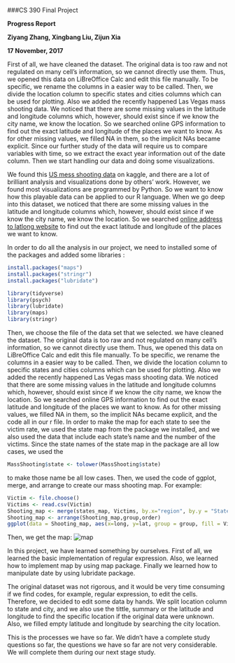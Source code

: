 ###CS 390 Final Project

**Progress Report**

**Ziyang Zhang, Xingbang Liu, Zijun Xia**

**17 November, 2017**

First of all, we have cleaned the dataset. The original data is too raw and not regulated on many cell's information, so we cannot directly use them. Thus, we opened this data on LiBreOffice Calc and edit this file manually. To be specific, we rename the columns in a easier way to be called. Then, we divide the location column to specific states and cities columns which can be used for plotting. Also we added the recently happened Las Vegas mass shooting data. We noticed that there are some missing values in the latitude and longitude columns which, however, should exist since if we know the city name, we know the location. So we searched online GPS information to find out the exact latitude and longitude of the places we want to know. As for other missing values, we filled NA in them, so the implicit NAs became explicit.
Since our further study of the data will require us to compare variables with time, so we extract the exact year information out of the date column.
Then we start handling our data and doing some visualizations.      

We found this [US mess shooting data](https://www.kaggle.com/sorzhe/us-mass-shooting/data) on kaggle, and there are a lot of brilliant analysis and visualizations done by others’ work. However, we found most visualizations are programmed by Python. So we want to know how this playable data can be applied to our R language. When we go deep into this dataset, we noticed that there are some missing values in the latitude and longitude columns which, however, should exist since if we know the city name, we know the location. So we searched [online address to latlong website](https://www.latlong.net/convert-address-to-lat-long.html ) to find out the exact latitude and longitude of the places we want to know.

In order to do all the analysis in our project, we need to installed some of the packages and added some libraries :

```r
install.packages("maps")
install.packages("stringr")
install.packages("lubridate")

library(tidyverse)
library(psych)
library(lubridate)
library(maps)
library(stringr)
```

Then, we choose the file of the data set that we selected. we have cleaned the dataset. The original data is too raw and not regulated on many cell's information, so we cannot directly use them. Thus, we opened this data on LiBreOffice Calc and edit this file manually. To be specific, we rename the columns in a easier way to be called. Then, we divide the location column to specific states and cities columns which can be used for plotting. Also we added the recently happened Las Vegas mass shooting data. We noticed that there are some missing values in the latitude and longitude columns which, however, should exist since if we know the city name, we know the location. So we searched online GPS information to find out the exact latitude and longitude of the places we want to know. As for other missing values, we filled NA in them, so the implicit NAs became explicit, and the code all in our r file.
In order to make the map for each state to see the victim rate, we used the state map from the package we installed, and we also used the data that include each state's name and the number of the victims. Since the state names of the state map in the package are all low cases, we used the

```r
MassShooting$state <- tolower(MassShooting$state)  
```

to make those name be all low cases. Then, we used the code of ggplot, merge, and arrange to create our mass shooting map. For example:

```r
Victim <- file.choose()
Victims <- read.csv(Victim)
Shooting_map <- merge(states_map, Victims, by.x="region", by.y = "State")
Shooting_map <- arrange(Shooting_map,group,order)
ggplot(data = Shooting_map, aes(x=long, y=lat, group = group, fill = Victims)) + geom_polygon(colour = "black") +  labs(title = "USA Map")
```

Then, we get the map:
![map](/pic/map.png "map")

In this project, we have learned something by ourselves. First of all, we learned the basic implementation of regular expression. Also, we learned how to implement map by using map package. Finally we learned how to manipulate date by using lubridate package.

The original dataset was not rigorous, and it would be very time consuming if we find codes, for example, regular expression, to edit the cells. Therefore, we decided to edit some data by hands. We split location column to state and city, and we also use the tittle, summary or the latitude and longitude to find the specific location if the original data were unknown. Also, we filled empty latitude and longitude by searching the city location.

This is the processes we have so far. We didn't have a complete study questions so far, the questions we have so far are not very considerable. We will complete them during our next stage study. 
